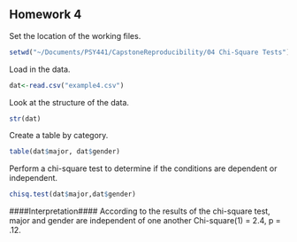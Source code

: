 ## Homework 4

<!--
Remember you can use the example4.Rmd or other files to find examples
of the codes you'll need to use to complete this assignment. I strongly
urge you to copy and paste relevant code that you know works from my
examples or instructions and then edit that code so you're working
with the appropriate variables for the homework.
-->

<!--
Set the working directory.
No Rchunk is needed to accomplish this.
-->
Set the location of the working files.
```r
setwd("~/Documents/PSY441/CapstoneReproducibility/04 Chi-Square Tests")
```

<!--
Read in the homework4.csv data. For each of the following steps you
should preface your R commands with some plain English explanation.
-->
Load in the data.
```r
dat<-read.csv("example4.csv")
```



<!--
Check the structure of the data.
-->
Look at the structure of the data.
```r
str(dat)
```

<!--
Create a table that shows how many people fell into each category.
-->
Create a table by category.
```r
table(dat$major, dat$gender)
```

<!--
Perform a chi-square test to determine whether or not the experimental
conditions and agreement with a statement are independent or related.
Also, interpret the results of your test and provide a a statistical
statement that supports your interpretation. As there's no way to
insert the chi-square symbol, you can just use chi-square instead
(see example4.Rmd).
-->
Perform a chi-square test to determine if the conditions are dependent or independent. 
```r
chisq.test(dat$major,dat$gender)
```
####Interpretation####
According to the results of the chi-square test, major and gender are independent of one another Chi-square(1) = 2.4, p = .12.